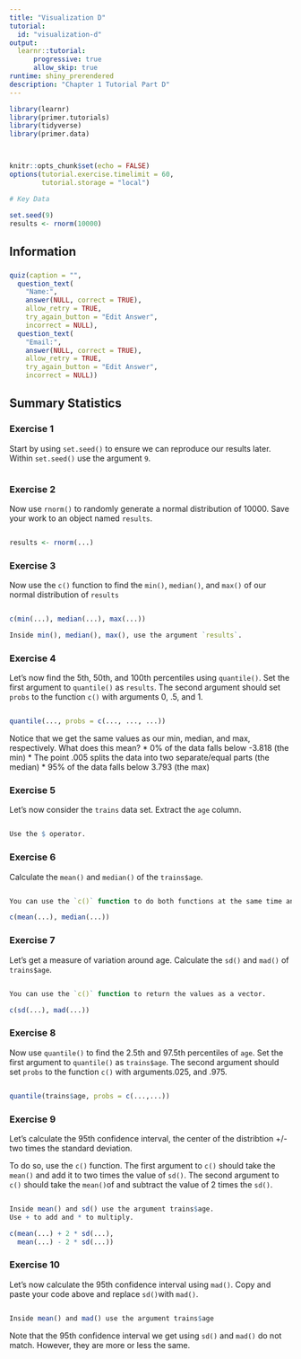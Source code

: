 ```yaml
---
title: "Visualization D"
tutorial:
  id: "visualization-d"
output:
  learnr::tutorial:
      progressive: true
      allow_skip: true
runtime: shiny_prerendered
description: "Chapter 1 Tutorial Part D"
---
```


<!-- Things to Do -->

<!-- Make a plot of one of them that shows this somehow? Plot histogram then put 6 vertical lines, two each for mean +/- 2 sd, median +/- 2 mad, 95% quantile. The mean + 2 x the sd should be about the 97.5th percentile. Won't be exact! But about. The median + 2 x the mad should be about the 97.5th percentile. Won't be exact! But about. Same with substraction. -->


```r
library(learnr)
library(primer.tutorials)
library(tidyverse)
library(primer.data)



knitr::opts_chunk$set(echo = FALSE)
options(tutorial.exercise.timelimit = 60, 
        tutorial.storage = "local") 

# Key Data

set.seed(9)
results <- rnorm(10000)

```

## Information
###

```r
quiz(caption = "",
  question_text(
    "Name:",
    answer(NULL, correct = TRUE),
    allow_retry = TRUE,
    try_again_button = "Edit Answer",
    incorrect = NULL),
  question_text(
    "Email:",
    answer(NULL, correct = TRUE),
    allow_retry = TRUE,
    try_again_button = "Edit Answer",
    incorrect = NULL))
```

## Summary Statistics 
###


### Exercise 1

Start by using `set.seed()` to ensure we can reproduce our results later. Within `set.seed()` use the argument `9`.

```r

```

### Exercise 2

Now use `rnorm()` to randomly generate a normal distribution of 10000. Save your work to an object named `results`.

```r

```

```r
results <- rnorm(...)
```

### Exercise 3

Now use the `c()` function to find the `min()`, `median()`, and `max()` of our normal distribution of `results`

```r

```

```r
c(min(...), median(...), max(...))
```

```r
Inside min(), median(), max(), use the argument `results`.
```

### Exercise 4

Let's now find the 5th, 50th, and 100th percentiles using `quantile()`. Set the first argument to `quantile()` as `results`. The second argument should set `probs` to the function `c()` with arguments 0, .5, and 1.

```r

```

```r
quantile(..., probs = c(..., ..., ...))
```

Notice that we get the same values as our min, median, and max, respectively. What does this mean? 
* 0% of the data falls below -3.818 (the min)
* The point .005 splits the data into two separate/equal parts (the median)
* 95% of the data falls below 3.793 (the max)


### Exercise 5

Let's now consider the `trains` data set. Extract the `age` column.

```r

```

```r
Use the $ operator.
```

### Exercise 6

Calculate the `mean()` and `median()` of the `trains$age`. 

```r

```

```r
You can use the `c()` function to do both functions at the same time and to return their output values as a vector.
```

```r
c(mean(...), median(...))
```

### Exercise 7

Let's get a measure of variation around age. Calculate the `sd()` and `mad()` of `trains$age`.

```r

```

```r
You can use the `c()` function to return the values as a vector.
```

```r
c(sd(...), mad(...))
```

### Exercise 8

Now use `quantile()` to find the 2.5th and 97.5th percentiles of `age`. Set the first argument to `quantile()` as `trains$age`. The second argument should set `probs` to the function `c()` with arguments.025, and .975.

```r

```

```r
quantile(trains$age, probs = c(...,...))
```

### Exercise 9

Let's calculate the 95th confidence interval, the center of the distribtion +/- two times the standard deviation. 

To do so, use the `c()` function. The first argument to `c()` should take the `mean()` and add it to two times the value of `sd()`.  The second argument to `c()` should take the `mean()`of  and subtract the value of 2 times the `sd()`.

```r

```

```r
Inside mean() and sd() use the argument trains$age.
Use + to add and * to multiply.
```

```r
c(mean(...) + 2 * sd(...), 
  mean(...) - 2 * sd(...))
```

### Exercise 10

Let's now calculate the 95th confidence interval using `mad()`. Copy and paste your code above and replace `sd()`with `mad()`.

```r

```

```r
Inside mean() and mad() use the argument trains$age
```

Note that the 95th confidence interval we get using `sd()` and `mad()` do not match. However, they are more or less the same. 







